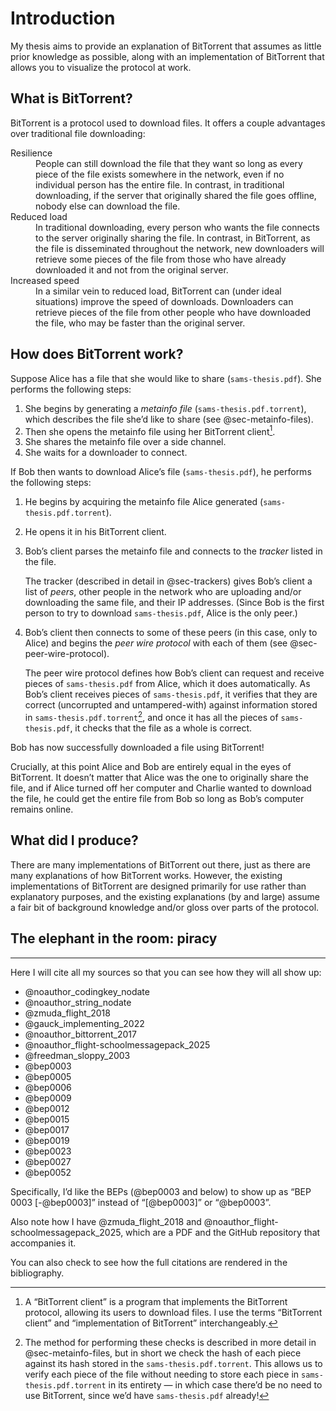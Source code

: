 # Introduction

My thesis aims to provide an explanation of BitTorrent that assumes as little prior knowledge as possible, along with an implementation of BitTorrent that allows you to visualize the protocol at work.

## What is BitTorrent?

BitTorrent is a protocol used to download files. It offers a couple advantages over traditional file downloading:

Resilience
:   People can still download the file that they want so long as every piece of the file exists somewhere in the network, even if no individual person has the entire file. In contrast, in traditional downloading, if the server that originally shared the file goes offline, nobody else can download the file.

Reduced load
:   In traditional downloading, every person who wants the file connects to the server originally sharing the file. In contrast, in BitTorrent, as the file is disseminated throughout the network, new downloaders will retrieve some pieces of the file from those who have already downloaded it and not from the original server.

Increased speed
:   In a similar vein to reduced load, BitTorrent can (under ideal situations) improve the speed of downloads. Downloaders can retrieve pieces of the file from other people who have downloaded the file, who may be faster than the original server.

## How does BitTorrent work?

Suppose Alice has a file that she would like to share (`sams-thesis.pdf`). She performs the following steps:

1. She begins by generating a *metainfo file* (`sams-thesis.pdf.torrent`), which describes the file she'd like to share (see @sec-metainfo-files).
1. Then she opens the metainfo file using her BitTorrent client[^client].
1. She shares the metainfo file over a side channel.
1. She waits for a downloader to connect.

[^client]: A "BitTorrent client" is a program that implements the BitTorrent protocol, allowing its users to download files. I use the terms "BitTorrent client" and "implementation of BitTorrent" interchangeably.

If Bob then wants to download Alice's file (`sams-thesis.pdf`), he performs the following steps:

1. He begins by acquiring the metainfo file Alice generated (`sams-thesis.pdf.torrent`).
1. He opens it in his BitTorrent client.
1. Bob's client parses the metainfo file and connects to the *tracker* listed in the file.

    The tracker (described in detail in @sec-trackers) gives Bob's client a list of *peers*, other people in the network who are uploading and/or downloading the same file, and their IP addresses.
    (Since Bob is the first person to try to download `sams-thesis.pdf`, Alice is the only peer.)

1. Bob's client then connects to some of these peers (in this case, only to Alice) and begins the *peer wire protocol* with each of them (see @sec-peer-wire-protocol).

    The peer wire protocol defines how Bob's client can request and receive pieces of `sams-thesis.pdf` from Alice, which it does automatically.
    As Bob's client receives pieces of `sams-thesis.pdf`, it verifies that they are correct (uncorrupted and untampered-with) against information stored in `sams-thesis.pdf.torrent`[^verification], and once it has all the pieces of `sams-thesis.pdf`, it checks that the file as a whole is correct.

[^verification]: The method for performing these checks is described in more detail in @sec-metainfo-files, but in short we check the hash of each piece against its hash stored in the `sams-thesis.pdf.torrent`. This allows us to verify each piece of the file without needing to store each piece in `sams-thesis.pdf.torrent` in its entirety --- in which case there'd be no need to use BitTorrent, since we'd have `sams-thesis.pdf` already!

Bob has now successfully downloaded a file using BitTorrent!

Crucially, at this point Alice and Bob are entirely equal in the eyes of BitTorrent. It doesn't matter that Alice was the one to originally share the file, and if Alice turned off her computer and Charlie wanted to download the file, he could get the entire file from Bob so long as Bob's computer remains online.

\todo{add diagrams}

## What did I produce?

There are many implementations of BitTorrent out there, just as there are many explanations of how BitTorrent works. However, the existing implementations of BitTorrent are designed primarily for use rather than explanatory purposes, and the existing explanations (by and large) assume a fair bit of background knowledge and/or gloss over parts of the protocol.

\todo{how is mine different?}

## The elephant in the room: piracy

\todo{I'm not totally sure that I want to talk about this, but I think that everyone's first impression of bittorrent is that it's only used for internet piracy and therefor is Bad. If I end up including this section, I'd talk about a) how bittorrent is useful for other things (archival work, evading censorship); and b) even if it weren't useful for other things, it's still interesting and worthwhile to investigate and implement}

***

Here I will cite all my sources so that you can see how they will all show up:

- @noauthor_codingkey_nodate
- @noauthor_string_nodate
- @zmuda_flight_2018
- @gauck_implementing_2022
- @noauthor_bittorrent_2017
- @noauthor_flight-schoolmessagepack_2025
- @freedman_sloppy_2003
- @bep0003
- @bep0005
- @bep0006
- @bep0009
- @bep0012
- @bep0015
- @bep0017
- @bep0019
- @bep0023
- @bep0027
- @bep0052

Specifically, I'd like the BEPs (@bep0003 and below) to show up as "BEP 0003 [-@bep0003]" instead of "[@bep0003]" or "@bep0003".

Also note how I have @zmuda_flight_2018 and @noauthor_flight-schoolmessagepack_2025, which are a PDF and the GitHub repository that accompanies it.

You can also check to see how the full citations are rendered in the bibliography.
